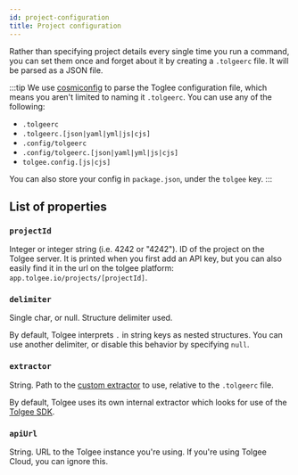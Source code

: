 ```yaml
---
id: project-configuration
title: Project configuration
---
```



<Experimental/>

Rather than specifying project details every single time you run a command, you can set them once and forget about it
by creating a `.tolgeerc` file. It will be parsed as a JSON file.

:::tip
We use [cosmiconfig](https://github.com/davidtheclark/cosmiconfig) to parse the Toglee configuration file, which means
you aren't limited to naming it `.tolgeerc`. You can use any of the following:

 - `.tolgeerc`
 - `.tolgeerc.[json|yaml|yml|js|cjs]`
 - `.config/tolgeerc`
 - `.config/tolgeerc.[json|yaml|yml|js|cjs]`
 - `tolgee.config.[js|cjs]`

You can also store your config in `package.json`, under the `tolgee` key.
:::

## List of properties
### `projectId`
Integer or integer string (i.e. 4242 or "4242"). ID of the project on the Tolgee server. It is printed when you first add an API key, but you can also easily find it in the url on the tolgee platform: `app.tolgee.io/projects/[projectId]`.

### `delimiter`
Single char, or null. Structure delimiter used.

By default, Tolgee interprets `.` in string keys as nested structures. You can use another delimiter, or disable this
behavior by specifying `null`.

### `extractor`
String. Path to the [custom extractor](/tolgee-cli/extraction/syncing-strings) to use, relative to the `.tolgeerc`
file.

By default, Tolgee uses its own internal extractor which looks for use of the [Tolgee SDK](/js-sdk).

### `apiUrl`
String. URL to the Tolgee instance you're using. If you're using Tolgee Cloud, you can ignore this.
